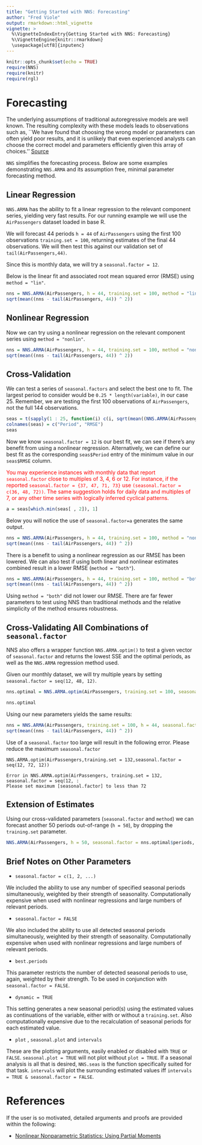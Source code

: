 ---
title: "Getting Started with NNS: Forecasting"
author: "Fred Viole"
output: rmarkdown::html_vignette
vignette: >
  %\VignetteIndexEntry{Getting Started with NNS: Forecasting}
  %\VignetteEngine{knitr::rmarkdown}
  \usepackage[utf8]{inputenc}
---

```{r setup, include=FALSE}
knitr::opts_chunk$set(echo = TRUE)
require(NNS)
require(knitr)
require(rgl)
```

# Forecasting
The underlying assumptions of traditional autoregressive models are well known.  The resulting complexity with these models leads to observations such as, ``We have found that choosing the wrong model or parameters can often yield poor results, and it is unlikely that even experienced analysts can choose the correct model and parameters efficiently given this array of choices.'' [Source](https://research.fb.com/prophet-forecasting-at-scale/)

`NNS` simplifies the forecasting process.  Below are some examples demonstrating `NNS.ARMA` and its assumption free, minimal parameter forecasting method.

## Linear Regression
`NNS.ARMA` has the ability to fit a linear regression to the relevant component series, yielding very fast results.  For our running example we will use the `AirPassengers` dataset loaded in base R.

We will forecast 44 periods `h = 44` of `AirPassengers` using the first 100 observations `training.set = 100`, returning estimates of the final 44 observations.  We will then test this against our validation set of `tail(AirPassengers,44)`.

Since this is monthly data, we will try a `seasonal.factor = 12`.

Below is the linear fit and associated root mean squared error (RMSE) using `method = "lin"`.
```{r linear,fig.width=5,fig.height=3,fig.align = "center"}
nns = NNS.ARMA(AirPassengers, h = 44, training.set = 100, method = "lin", plot = TRUE, seasonal.factor = 12, seasonal.plot = FALSE)
sqrt(mean((nns - tail(AirPassengers, 44)) ^ 2))
```

## Nonlinear Regression
Now we can try using a nonlinear regression on the relevant component series using `method = "nonlin"`.
```{r nonlinear,fig.width=5,fig.height=3,fig.align = "center"}
nns = NNS.ARMA(AirPassengers, h = 44, training.set = 100, method = "nonlin", plot = TRUE, seasonal.factor = 12, seasonal.plot = FALSE)
sqrt(mean((nns - tail(AirPassengers, 44)) ^ 2))
```

## Cross-Validation
We can test a series of `seasonal.factors` and select the best one to fit.  The largest period to consider would be `0.25 * length(variable)`, in our case 25.  Remember, we are testing the first 100 observations of `AirPassengers`, not the full 144 observations.

```{r seasonal test,fig.width=5,fig.height=3,fig.align = "center"}
seas = t(sapply(1 : 25, function(i) c(i, sqrt(mean((NNS.ARMA(AirPassengers, h = 44, training.set = 100, method = "lin", seasonal.factor = i, plot=FALSE) - tail(AirPassengers, 44)) ^ 2)))))
colnames(seas) = c("Period", "RMSE")
seas
```


Now we know `seasonal.factor = 12` is our best fit, we can see if there's any benefit from using a nonlinear regression.  Alternatively, we can define our best fit as the corresponding `seas$Period` entry of the minimum value in our `seas$RMSE` column.

<span style = "color:red">You may experience instances with monthly data that report `seasonal.factor` close to multiples of 3, 4, 6 or 12.  For instance, if the reported `seasonal.factor = {37, 47, 71, 73}`  use  `(seasonal.factor = c(36, 48, 72))`.  The same suggestion holds for daily data and multiples of 7, or any other time series with logically inferred cyclical patterns.</span>

```{r best fit}
a = seas[which.min(seas[ , 2]), 1]
```

Below you will notice the use of `seasonal.factor=a` generates the same output.
```{r best nonlinear,fig.width=5,fig.height=3,fig.align = "center"}
nns = NNS.ARMA(AirPassengers, h = 44, training.set = 100, method = "nonlin",seasonal.factor = a, plot = TRUE, seasonal.plot = FALSE)
sqrt(mean((nns - tail(AirPassengers, 44)) ^ 2))
```

There is a benefit to using a nonlinear regression as our RMSE has been lowered.  We can also test if using both linear and nonlinear estimates combined result in a lower RMSE (`method = "both"`).

```{r best both,fig.width=5,fig.height=3,fig.align = "center"}
nns = NNS.ARMA(AirPassengers, h = 44, training.set = 100, method = "both", seasonal.factor = a, plot = TRUE, seasonal.plot = FALSE)
sqrt(mean((nns - tail(AirPassengers, 44)) ^ 2))
```

Using `method = "both"` did not lower our RMSE.  There are far fewer parameters to test using NNS than traditional methods and the relative simplicity of the method ensures robustness.

## Cross-Validating All Combinations of `seasonal.factor`
NNS also offers a wrapper function `NNS.ARMA.optim()` to test a given vector of `seasonal.factor` and returns the lowest SSE and the optimal periods, as well as the `NNS.ARMA` regression method used.

Given our monthly dataset, we will try multiple years by setting `seasonal.factor = seq(12, 48, 12)`.

```{r best optim,fig.width=5,fig.height=3,fig.align = "center"}
nns.optimal = NNS.ARMA.optim(AirPassengers, training.set = 100, seasonal.factor = seq(12, 48, 12), method = "comb")

nns.optimal
```

Using our new parameters yields the same results:
```{r best optim2,fig.width=5,fig.height=3,fig.align = "center"}
nns = NNS.ARMA(AirPassengers, training.set = 100, h = 44, seasonal.factor = nns.optimal$periods, method = nns.optimal$method, plot = TRUE, seasonal.plot = FALSE)
sqrt(mean((nns - tail(AirPassengers, 44)) ^ 2))
```


Use of a `seasonal.factor` too large will result in the following error.  Please reduce the maximum `seasonal.factor`

```
NNS.ARMA.optim(AirPassengers,training.set = 132,seasonal.factor = seq(12, 72, 12))

Error in NNS.ARMA.optim(AirPassengers, training.set = 132, seasonal.factor = seq(12, : 
Please set maximum [seasonal.factor] to less than 72
```

## Extension of Estimates
Using our cross-validated parameters (`seasonal.factor` and `method`) we can forecast another 50 periods out-of-range (`h = 50`), by dropping the `training.set` parameter.

```{r extension,results='hide',fig.width=5,fig.height=3,fig.align = "center"}
NNS.ARMA(AirPassengers, h = 50, seasonal.factor = nns.optimal$periods, method  = nns.optimal$method, plot = TRUE, seasonal.plot = FALSE)
```

## Brief Notes on Other Parameters
* `seasonal.factor = c(1, 2, ...)`

We included the ability to use any number of specified seasonal periods simultaneously, weighted by their strength of seasonality.  Computationally expensive when used with nonlinear regressions and large numbers of relevant periods.

* `seasonal.factor = FALSE`

We also included the ability to use all detected seasonal periods simultaneously, weighted by their strength of seasonality.  Computationally expensive when used with nonlinear regressions and large numbers of relevant periods.

* `best.periods`

This parameter restricts the number of detected seasonal periods to use, again, weighted by their strength.  To be used in conjunction with  `seasonal.factor = FALSE`.

* `dynamic = TRUE`

This setting generates a new seasonal period(s) using the estimated values as continuations of the variable, either with or without a `training.set`.  Also computationally expensive due to the recalculation of seasonal periods for each estimated value.

* `plot` , `seasonal.plot` and `intervals`

These are the plotting arguments, easily enabled or disabled with `TRUE` or `FALSE`.  `seasonal.plot = TRUE` will not plot without `plot = TRUE`.  If a seasonal analysis is all that is desired, `NNS.seas` is the function specifically suited for that task.  `intervals` will plot the surrounding estimated values iff `intervals = TRUE & seasonal.factor = FALSE`.


# References
If the user is so motivated, detailed arguments and proofs are provided within the following:

* [Nonlinear Nonparametric Statistics: Using Partial Moments](http://a.co/5bpHvUg)
